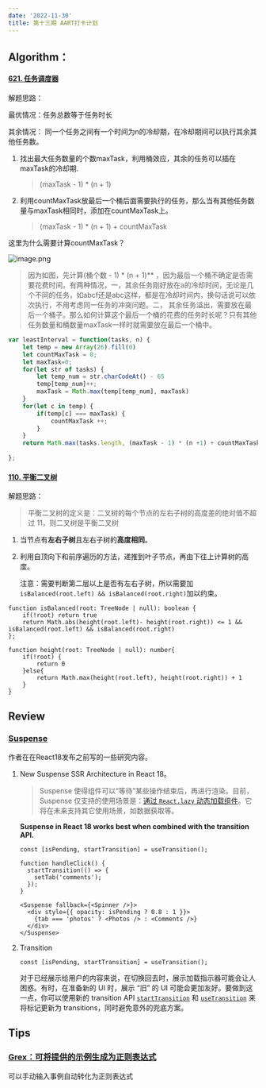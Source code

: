 ```yaml
---
date: '2022-11-30'
title: 第十三期 AART打卡计划
---
```


## Algorithm：

#### [621. 任务调度器](https://leetcode.cn/problems/task-scheduler/)

解题思路：

最优情况：任务总数等于任务时长

其余情况： 同一个任务之间有一个时间为n的冷却期，在冷却期间可以执行其余其他任务数。

1. 找出最大任务数量的个数maxTask，利用桶效应，其余的任务可以插在maxTask的冷却期.

   >(maxTask - 1) * (n + 1)

2. 利用countMaxTask放最后一个桶后面需要执行的任务，那么当有其他任务数量与maxTask相同时，添加在countMaxTask上。

   >(maxTask - 1) * (n + 1) + countMaxTask

这里为什么需要计算countMaxTask？

![image.png](https://pic.leetcode-cn.com/893c01db5923889a865d7a4fe71de22b9519fc5a673473196ab58f26c1073ed2-image.png)

>因为如图，先计算(桶个数 - 1) \* (n + 1)** ，因为最后一个桶不确定是否需要花费时间。有两种情况，一，其余任务刚好放在a的冷却时间，无论是几个不同的任务，如abcf还是abc这样，都是在冷却时间内，换句话说可以依次执行，不用考虑同一任务的冲突问题。二， 其余任务溢出，需要放在最后一个桶子。那么如何计算这个最后一个桶的花费的任务时长呢？只有其他任务数量和桶数量maxTask一样时就需要放在最后一个桶中。



```typescript
var leastInterval = function(tasks, n) {
    let temp = new Array(26).fill(0)
    let countMaxTask = 0;
    let maxTask=0;
    for(let str of tasks) {
        let temp_num = str.charCodeAt() - 65
        temp[temp_num]++;
        maxTask = Math.max(temp[temp_num], maxTask)
    }
    for(let c in temp) {
        if(temp[c] === maxTask) {
            countMaxTask ++;
        }
    }
    return Math.max(tasks.length, (maxTask - 1) * (n +1) + countMaxTask)
    
};
```

#### [110. 平衡二叉树](https://leetcode.cn/problems/balanced-binary-tree/)

解题思路：

>  平衡二叉树的定义是：二叉树的每个节点的左右子树的高度差的绝对值不超过 11，则二叉树是平衡二叉树

1. 当节点有**左右子树**且左右子树的**高度相同**。

2. 利用自顶向下和前序遍历的方法，递推到叶子节点，再由下往上计算树的高度。

   注意：需要判断第二层以上是否有左右子树，所以需要加`isBalanced(root.left) && isBalanced(root.right)`加以约束。



```
function isBalanced(root: TreeNode | null): boolean {
    if(!root) return true
    return Math.abs(height(root.left)- height(root.right)) <= 1 && isBalanced(root.left) && isBalanced(root.right)
};

function height(root: TreeNode | null): number{
    if(!root) {
        return 0
    }else{
        return Math.max(height(root.left), height(root.right)) + 1 
    }
}

```

## Review

### [Suspense](https://blog.6nok.org/the-suspense-is-killing-me:-part-2/)

作者在在React18发布之前写的一些研究内容。

1. New Suspense SSR Architecture in React 18。

   >Suspense 使得组件可以“等待”某些操作结束后，再进行渲染。目前，Suspense 仅支持的使用场景是：[通过 `React.lazy` 动态加载组件](https://zh-hans.reactjs.org/docs/code-splitting.html#reactlazy)。它将在未来支持其它使用场景，如数据获取等。

   **Suspense in React 18 works best when combined with the transition API.**

   ```
   const [isPending, startTransition] = useTransition();
   
   function handleClick() {
     startTransition(() => {
       setTab('comments');
     });
   }
   
   <Suspense fallback={<Spinner />}>
     <div style={{ opacity: isPending ? 0.8 : 1 }}>
       {tab === 'photos' ? <Photos /> : <Comments />}
     </div>
   </Suspense>
   ```

   

2. Transition 

   ```
   const [isPending, startTransition] = useTransition();
   ```

   对于已经展示给用户的内容来说，在切换回去时，展示加载指示器可能会让人困惑。有时，在准备新的 UI 时，展示 “旧” 的 UI 可能会更加友好。要做到这一点，你可以使用新的 transition API [`startTransition`](https://zh-hans.reactjs.org/docs/react-api.html#starttransition) 和 [`useTransition`](https://zh-hans.reactjs.org/docs/hooks-reference.html#usetransition) 来将标记更新为 transitions，同时避免意外的兜底方案。

## Tips

### [Grex：可将提供的示例生成为正则表达式](https://pemistahl.github.io/grex-js/)

可以手动输入事例自动转化为正则表达式

